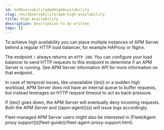 ```yaml
---
id: enObservabilityApmHighAvailability
slug: /en/observability/apm-high-availability
title: High Availability
description: Description to be written
tags: []
---
```


<div id="apm-high-availability"></div>

To achieve high availability
you can place multiple instances of APM Server behind a regular HTTP load balancer,
for example HAProxy or Nginx.

The endpoint `/` always returns an `HTTP 200`.
You can configure your load balancer to send HTTP requests to this endpoint
to determine if an APM Server is running.
See <DocLink id="enObservabilityApmApiInfo">APM Server information API</DocLink> for more information on that endpoint.

In case of temporal issues, like unavailable ((es)) or a sudden high workload,
APM Server does not have an internal queue to buffer requests,
but instead leverages an HTTP request timeout to act as back-pressure.

If ((es)) goes down, the APM Server will eventually deny incoming requests.
Both the APM Server and ((apm-agent))(s) will issue logs accordingly.

<DocCallOut title="Tip">
Fleet-managed APM Server users might also be interested in [Fleet/Agent proxy support](((fleet-guide))/fleet-agent-proxy-support.html).
</DocCallOut>
